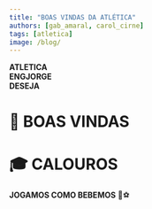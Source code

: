 ```yaml
---
title: "BOAS VINDAS DA ATLÉTICA"
authors: [gab_amaral, carol_cirne]
tags: [atletica]
image: /blog/
---
```


**ATLETICA**  
**ENGJORGE**  
**DESEJA**  

# 🎉 BOAS VINDAS  
# 🎓 CALOUROS  

**JOGAMOS COMO BEBEMOS** 🍻⚽  